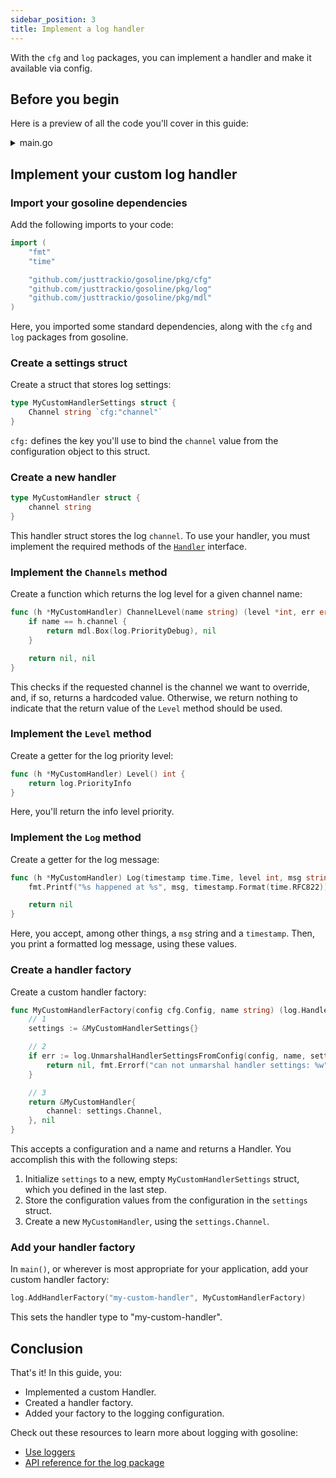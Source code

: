 ```yaml
---
sidebar_position: 3
title: Implement a log handler
---
```



With the `cfg` and `log` packages, you can implement a handler and make it available via config.

## Before you begin

Here is a preview of all the code you'll cover in this guide:

<details><summary>main.go</summary>
<p>

<CodeBlock showLineNumbers language="go">{LogHandler}</CodeBlock>

</p>
</details>

## Implement your custom log handler

### Import your gosoline dependencies

Add the following imports to your code:

```go
import (
	"fmt"
	"time"

	"github.com/justtrackio/gosoline/pkg/cfg"
	"github.com/justtrackio/gosoline/pkg/log"
	"github.com/justtrackio/gosoline/pkg/mdl"
)
```

Here, you imported some standard dependencies, along with the `cfg` and `log` packages from gosoline.

### Create a settings struct

Create a struct that stores log settings:

```go
type MyCustomHandlerSettings struct {
	Channel string `cfg:"channel"`
}
```

`cfg:` defines the key you'll use to bind the `channel` value from the configuration object to this struct.

### Create a new handler

```go
type MyCustomHandler struct {
	channel string
}
```

This handler struct stores the log `channel`. To use your handler, you must implement the required methods of the [`Handler`](/reference/package-log#handler) interface.

### Implement the `Channels` method

Create a function which returns the log level for a given channel name:

```go
func (h *MyCustomHandler) ChannelLevel(name string) (level *int, err error) {
	if name == h.channel {
		return mdl.Box(log.PriorityDebug), nil
	}

	return nil, nil
}
```

This checks if the requested channel is the channel we want to override, and, if so, returns a hardcoded value. Otherwise, we return nothing to indicate that the return value of the `Level` method should be used.

### Implement the `Level` method

Create a getter for the log priority level:

```go
func (h *MyCustomHandler) Level() int {
	return log.PriorityInfo
}
```

Here, you'll return the info level priority.

### Implement the `Log` method

Create a getter for the log message:

```go
func (h *MyCustomHandler) Log(timestamp time.Time, level int, msg string, args []any, err error, data log.Data) error {
	fmt.Printf("%s happened at %s", msg, timestamp.Format(time.RFC822))

	return nil
}
```

Here, you accept, among other things, a `msg` string and a `timestamp`. Then, you print a formatted log message, using these values.

### Create a handler factory

Create a custom handler factory:

```go
func MyCustomHandlerFactory(config cfg.Config, name string) (log.Handler, error) {
	// 1
	settings := &MyCustomHandlerSettings{}

	// 2
	if err := log.UnmarshalHandlerSettingsFromConfig(config, name, settings); err != nil {
		return nil, fmt.Errorf("can not unmarshal handler settings: %w", err)
	}

	// 3
	return &MyCustomHandler{
		channel: settings.Channel,
	}, nil
}
```

This accepts a configuration and a name and returns a Handler. You accomplish this with the following steps:

1. Initialize `settings` to a new, empty `MyCustomHandlerSettings` struct, which you defined in the last step.
2. Store the configuration values from the configuration in the `settings` struct.
3. Create a new `MyCustomHandler`, using the `settings.Channel`.

### Add your handler factory

In `main()`, or wherever is most appropriate for your application, add your custom handler factory: 

```go
log.AddHandlerFactory("my-custom-handler", MyCustomHandlerFactory)
```

This sets the handler type to "my-custom-handler".

## Conclusion

That's it! In this guide, you:

- Implemented a custom Handler.
- Created a handler factory.
- Added your factory to the logging configuration.

Check out these resources to learn more about logging with gosoline:

- [Use loggers](/how-to/logging/use-loggers)
- [API reference for the log package](/reference/package-log)
